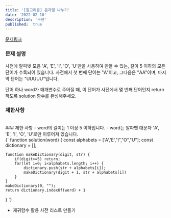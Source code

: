 ```yaml
---
title: '[알고리즘] 문자열 나누기'
date: '2022-02-10'
description: '구현'
published:  true
---
```


[문제링크](https://school.programmers.co.kr/learn/courses/30/lessons/84512)
<br/>
### 문제 설명
사전에 알파벳 모음 'A', 'E', 'I', 'O', 'U'만을 사용하여 만들 수 있는, 길이 5 이하의 모든 단어가 수록되어 있습니다. 사전에서 첫 번째 단어는 "A"이고, 그다음은 "AA"이며, 마지막 단어는 "UUUUU"입니다.

단어 하나 word가 매개변수로 주어질 때, 이 단어가 사전에서 몇 번째 단어인지 return 하도록 solution 함수를 완성해주세요.

### 제한사항
<br/>
### 제한 사항
- word의 길이는 1 이상 5 이하입니다.
- word는 알파벳 대문자 'A', 'E', 'I', 'O', 'U'로만 이루어져 있습니다.

<br/>

<CodeBlock>
{`
function solution(word) {
    const alphabets = ['A','E',"I","O","U"];
    const dictionary = [];
    
    function makeDictionary(digit, str) {
        if(digit>=5) return;
        for(let i=0; i<alphabets.length; i++) {
            dictionary.push(str + alphabets[i]);
            makeDictionary(digit + 1, str + alphabets[i])
        }
    }
    makeDictionary(0, "");
    return dictionary.indexOf(word) + 1
}
`}
</CodeBlock>
<br/>
- 재귀함수 활용 사전 리스트 만들기